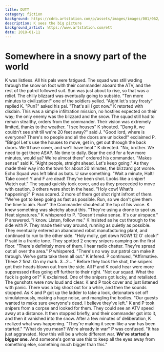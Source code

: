 ```yaml
---
title: DUTY
category: fiction
background: https://cdnb.artstation.com/p/assets/images/images/001/062/435/large/etienne-lamoureux-snowpartrol.jpg
description: K sees the big picture
background_artist: https://www.artstation.com/ett
date: 2018-01-11
---
```


# Somewhere in a snowy part of the world

K was listless. All his pals were fatigued. The squad was still wading through
the snow on foot with their commander aboard the ATV, and the rest of the patrol followed suit.
Sun was just about to rise, so that was a relief. The chilly blizzard was eventually going to subside.
"Ten more minutes to civilization!" one of the soldiers yelled.
"Aight let's stay frosty" replied K.
"Pun?" asked his pal.
"That's all I got now." K retorted with disdain.
This was a simple infiltration mission, no hostiles expected on their way; the only enemy was the blizzard and the snow.
The squad still had to remain stealthy, orders from the commander. Their vision was extremely limited, thanks to the weather.
"I see houses" K shouted.
"Dang it, we couldn't see shit till we're 20 feet away?" said J.
"Good lord, where is everyone? There's no people and all the doors are unlocked!" exclaimed P.
"Bingo! Let's use the houses to move, get in, get out through the back doors. We'll have cover, and we'll have heat." K directed.
"No, brother. We need to get there ASAP. No time to dally. Bear the cold for a few more minutes, would ya? We're almost there" ordered his commander.
"Makes sense" said K. "Aight people, straight ahead. Let's keep going."
As they made their way into the town for about 20 minutes, the blizzard got worse. Echo Squad was left blind as bats.
U saw something. "Wait a minute, Halt! Take cover! Y and F are dead! They've been shot. Looks like a sniper! Watch out."
The squad quickly took cover, and as they proceeded to move with caution, 3 others were shot in the head.
"Holy cow! What's happening?" P was scared.
2 more of them got shot right infront of them.
"We've got to keep going as fast as possible. Run, so we don't give them the time to aim. Run!" the Commander shouted at the top of his voice.
K knew something was sketchy about this.
"They're using a drone to spot us. Heat signatures." K whispered to P.
"Doesn't make sense. It's our airspace." P answered.
"I know. Listen, follow me." K insisted as he cut through to the side with P. They made their way around, running as quietly as possible. They eventually entered an abandoned robot manufacturing plant, and continued to run to the other side.
"Holy molly, get down NOW! 12 O' clock!" P said in a frantic tone.
They spotted 2 enemy snipers camping on the first floor.
"There's definitely more of them. I hear radio chatter. They're spread out all over the area." P whispered.
"There's no way our patrol can make it through. We've gotta take them all out." K infered.
P continued, "Affirmative. These 2 first. On my mark. 3...2... "
Before they took the shot, the snipers got their heads blown out from the side. All P and K could hear were more suppressed rifles going off further to their right.
"Not our squad. What the fuck is going on?" K exclaimed.
One of the snipers got lucky, and retaliated. The gunshots were now loud and clear. K and P took cover and just listened with panic. There was a big shoot out for a while, and then the sounds stopped.
As K and P got up the ladder to take a look, detonators set off simulatenously, making a huge noise, and mangling the bodies.
"Our guests wanted to make sure everyone's dead. I believe they've left."
K and P took snipers from a corpse and looked for them. They could see an ATV speed away at a distance.
It then stopped briefly, and their commander got into it, and then it vanished into the snow.
After a few minutes of deliberation, K realized what was happening.
"They're making it seem like a war has been started."
"What do you mean? We're already in war" P was confused.
"It has just aggravated. Now this will be a whole different war. <b>We've started a bigger one.</b>
And someone's gonna use this to keep all the eyes away from something else, something much bigger than this."
